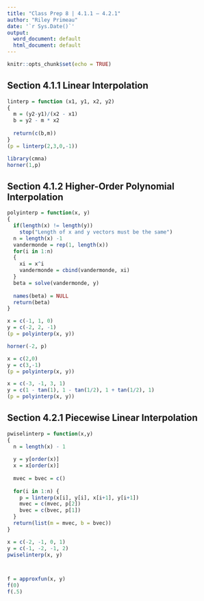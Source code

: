 ```yaml
---
title: "Class Prep 8 | 4.1.1 – 4.2.1"
author: "Riley Primeau"
date: '`r Sys.Date()`'
output:
  word_document: default
  html_document: default
---
```


```r
knitr::opts_chunk$set(echo = TRUE)
```

## Section 4.1.1 Linear Interpolation

```r
linterp = function (x1, y1, x2, y2)
{
  m = (y2-y1)/(x2 - x1)
  b = y2 - m * x2
  
  return(c(b,m))
}
(p = linterp(2,3,0,-1))

library(cmna)
horner(1,p)
```

## Section 4.1.2 Higher-Order Polynomial Interpolation

```r
polyinterp = function(x, y)
{
  if(length(x) != length(y))
    stop("Length of x and y vectors must be the same")
  n = length(x) -1
  vandermonde = rep(1, length(x))
  for(i in 1:n)
  {
    xi = x^i
    vandermonde = cbind(vandermonde, xi)
  }
  beta = solve(vandermonde, y)
  
  names(beta) = NULL
  return(beta)
}

x = c(-1, 1, 0)
y = c(-2, 2, -1)
(p = polyinterp(x, y))

horner(-2, p)

x = c(2,0)
y = c(3,-1)
(p = polyinterp(x, y))

x = c(-3, -1, 3, 1)
y = c(1 - tan(1), 1 - tan(1/2), 1 + tan(1/2), 1)
(p = polyinterp(x, y))
```

## Section 4.2.1 Piecewise Linear Interpolation

```r
pwiselinterp = function(x,y)
{
  n = length(x) - 1
  
  y = y[order(x)]
  x = x[order(x)]
  
  mvec = bvec = c()
  
  for(i in 1:n) {
    p = linterp(x[i], y[i], x[i+1], y[i+1])
    mvec = c(mvec, p[2])
    bvec = c(bvec, p[1])
  }
  return(list(m = mvec, b = bvec))
}

x = c(-2, -1, 0, 1)
y = c(-1, -2, -1, 2)
pwiselinterp(x, y)



f = approxfun(x, y)
f(0)
f(.5)
```
